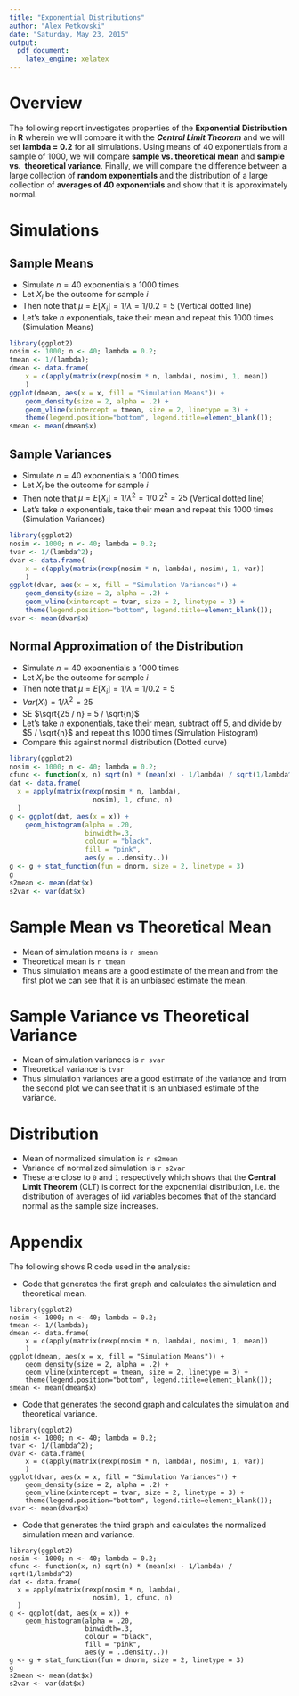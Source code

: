 ```yaml
---
title: "Exponential Distributions"
author: "Alex Petkovski"
date: "Saturday, May 23, 2015"
output:
  pdf_document:
    latex_engine: xelatex
---
```

# Overview   
The following report investigates properties of the **Exponential Distribution** 
in **R** wherein we will compare it with the ***Central Limit Theorem*** and we will 
set **lambda = 0.2** for all simulations. Using means of 40 exponentials from a
sample of 1000, we will compare **sample vs. theoretical mean** and **sample vs. 
theoretical variance**. Finally, we will compare the difference between a large 
collection of **random exponentials** and the distribution of a large collection 
of **averages of 40 exponentials** and show that it is approximately normal.

# Simulations   

## Sample Means   
- Simulate $n = 40$ exponentials a 1000 times
- Let $X_i$ be the outcome for sample $i$
- Then note that $\mu = E[X_i] = 1/\lambda = 1/0.2 = 5$ (Vertical dotted line)
- Let's take $n$ exponentials, take their mean and repeat this 1000 times 
(Simulation Means)   
```r
library(ggplot2)
nosim <- 1000; n <- 40; lambda = 0.2;
tmean <- 1/(lambda);
dmean <- data.frame(
    x = c(apply(matrix(rexp(nosim * n, lambda), nosim), 1, mean))
    )
ggplot(dmean, aes(x = x, fill = "Simulation Means")) +
    geom_density(size = 2, alpha = .2) + 
    geom_vline(xintercept = tmean, size = 2, linetype = 3) +
    theme(legend.position="bottom", legend.title=element_blank()); 
smean <- mean(dmean$x)
```
   
## Sample Variances   
- Simulate $n = 40$ exponentials a 1000 times
- Let $X_i$ be the outcome for sample $i$
- Then note that $\mu = E[X_i] = 1/\lambda^2 = 1/0.2^2 = 25$ (Vertical dotted line)
- Let's take $n$ exponentials, take their mean and repeat this 1000 times 
(Simulation Variances)
```r
library(ggplot2)
nosim <- 1000; n <- 40; lambda = 0.2;
tvar <- 1/(lambda^2);
dvar <- data.frame(
    x = c(apply(matrix(rexp(nosim * n, lambda), nosim), 1, var))
    )
ggplot(dvar, aes(x = x, fill = "Simulation Variances")) +
    geom_density(size = 2, alpha = .2) + 
    geom_vline(xintercept = tvar, size = 2, linetype = 3) +
    theme(legend.position="bottom", legend.title=element_blank()); 
svar <- mean(dvar$x)
```

## Normal Approximation of the Distribution
- Simulate $n = 40$ exponentials a 1000 times
- Let $X_i$ be the outcome for sample $i$
- Then note that $\mu = E[X_i] = 1/\lambda = 1/0.2 = 5$
- $Var(X_i) = 1 / \lambda^2 = 25$ 
- SE $\sqrt{25 / n} = 5 / \sqrt{n}$
- Let's take $n$ exponentials, take their mean, subtract off 5,
and divide by $5 / \sqrt{n}$ and repeat this 1000 times (Simulation Histogram)
- Compare this against normal distribution (Dotted curve)
```r
library(ggplot2)
nosim <- 1000; n <- 40; lambda = 0.2;
cfunc <- function(x, n) sqrt(n) * (mean(x) - 1/lambda) / sqrt(1/lambda^2)
dat <- data.frame(
  x = apply(matrix(rexp(nosim * n, lambda), 
                     nosim), 1, cfunc, n)
  )
g <- ggplot(dat, aes(x = x)) + 
    geom_histogram(alpha = .20, 
                   binwidth=.3, 
                   colour = "black", 
                   fill = "pink",
                   aes(y = ..density..)) 
g <- g + stat_function(fun = dnorm, size = 2, linetype = 3)
g
s2mean <- mean(dat$x)
s2var <- var(dat$x)
```

# Sample Mean vs Theoretical Mean  
- Mean of simulation means is `r smean`
- Theoretical mean is `r tmean`
- Thus simulation means are a good estimate of the mean and from the first plot 
we can see that it is an unbiased estimate the mean.

# Sample Variance vs Theoretical Variance  
- Mean of simulation variances is `r svar`
- Theoretical variance is `tvar`
- Thus simulation variances are a good estimate of the variance and from the 
second plot we can see that it is an unbiased estimate of the variance.

# Distribution
- Mean of normalized simulation is `r s2mean`
- Variance of normalized simulation is `r s2var`
- These are close to `0` and `1` respectively which shows that the **Central Limit 
Theorem** (CLT) is correct for the exponential distribution, i.e. the distribution 
of averages of iid variables becomes that of the standard normal as the sample 
size increases.

# Appendix
The following shows R code used in the analysis:   

- Code that generates the first graph and calculates the simulation and theoretical 
mean.   
```
library(ggplot2)
nosim <- 1000; n <- 40; lambda = 0.2;
tmean <- 1/(lambda);
dmean <- data.frame(
    x = c(apply(matrix(rexp(nosim * n, lambda), nosim), 1, mean))
    )
ggplot(dmean, aes(x = x, fill = "Simulation Means")) +
    geom_density(size = 2, alpha = .2) + 
    geom_vline(xintercept = tmean, size = 2, linetype = 3) +
    theme(legend.position="bottom", legend.title=element_blank()); 
smean <- mean(dmean$x)
```

- Code that generates the second graph and calculates the simulation and theoretical
variance.   
```
library(ggplot2)
nosim <- 1000; n <- 40; lambda = 0.2;
tvar <- 1/(lambda^2);
dvar <- data.frame(
    x = c(apply(matrix(rexp(nosim * n, lambda), nosim), 1, var))
    )
ggplot(dvar, aes(x = x, fill = "Simulation Variances")) +
    geom_density(size = 2, alpha = .2) + 
    geom_vline(xintercept = tvar, size = 2, linetype = 3) +
    theme(legend.position="bottom", legend.title=element_blank()); 
svar <- mean(dvar$x)
```

- Code that generates the third graph and calculates the normalized simulation mean
and variance.   
```
library(ggplot2)
nosim <- 1000; n <- 40; lambda = 0.2;
cfunc <- function(x, n) sqrt(n) * (mean(x) - 1/lambda) / sqrt(1/lambda^2)
dat <- data.frame(
  x = apply(matrix(rexp(nosim * n, lambda), 
                     nosim), 1, cfunc, n)
  )
g <- ggplot(dat, aes(x = x)) + 
    geom_histogram(alpha = .20, 
                   binwidth=.3, 
                   colour = "black", 
                   fill = "pink",
                   aes(y = ..density..)) 
g <- g + stat_function(fun = dnorm, size = 2, linetype = 3)
g
s2mean <- mean(dat$x)
s2var <- var(dat$x)
```
